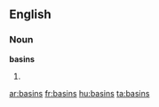 ==English==
===Noun===
'''basins'''

#{{plural of|[[basin]]}}

[[ar:basins]]
[[fr:basins]]
[[hu:basins]]
[[ta:basins]]